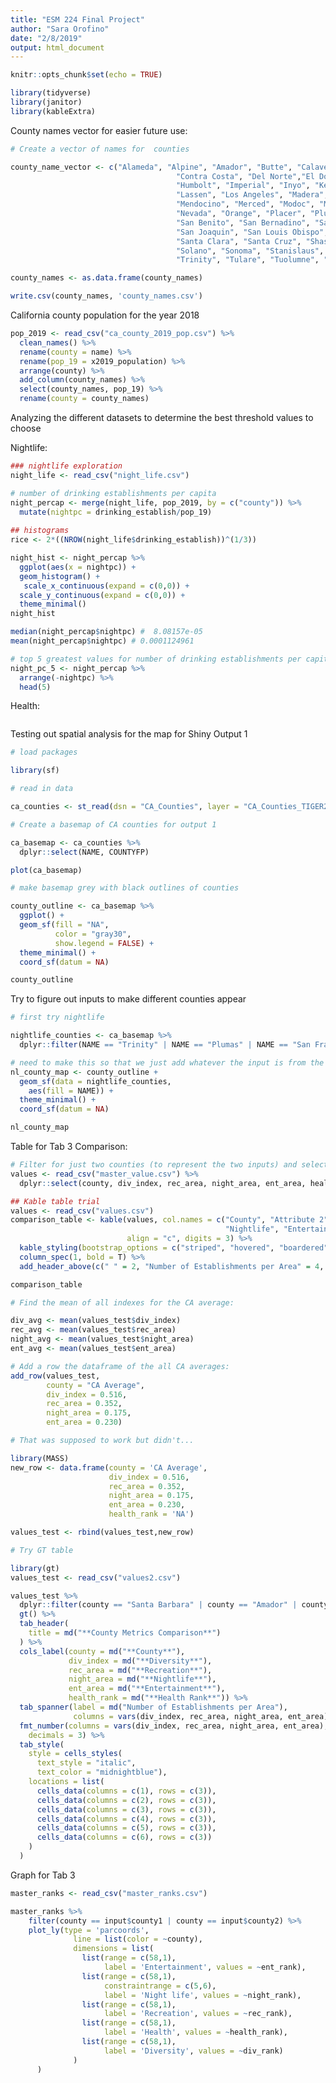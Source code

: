 ```yaml
---
title: "ESM 224 Final Project"
author: "Sara Orofino"
date: "2/8/2019"
output: html_document
---
```


```r
knitr::opts_chunk$set(echo = TRUE)

library(tidyverse)
library(janitor)
library(kableExtra)

```

County names vector for easier future use:
```r
# Create a vector of names for  counties  

county_name_vector <- c("Alameda", "Alpine", "Amador", "Butte", "Calaveras", "Colusa",
                                     "Contra Costa", "Del Norte","El Dorado", "Fresno", "Glenn",
                                     "Humbolt", "Imperial", "Inyo", "Kern",  "Kings", "Lake", 
                                     "Lassen", "Los Angeles", "Madera", "Marin", "Mariposa", 
                                     "Mendocino", "Merced", "Modoc", "Mono", "Monterey", "Napa",
                                     "Nevada", "Orange", "Placer", "Plumas", "Riverside", "Sacramento",
                                     "San Benito", "San Bernadino", "San Diego", "San Francisco", 
                                     "San Joaquin", "San Louis Obispo", "San Mateo", "Santa Barbara",
                                     "Santa Clara", "Santa Cruz", "Shasta",  "Sierra", "Siskiyou", 
                                     "Solano", "Sonoma", "Stanislaus", "Sutter", "Tehama",
                                     "Trinity", "Tulare", "Tuolumne", "Ventura", "Yolo", "Yuba")

county_names <- as.data.frame(county_names)

write.csv(county_names, 'county_names.csv')
```

California county population for the year 2018

```r

pop_2019 <- read_csv("ca_county_2019_pop.csv") %>% 
  clean_names() %>% 
  rename(county = name) %>% 
  rename(pop_19 = x2019_population) %>% 
  arrange(county) %>% 
  add_column(county_names) %>% 
  select(county_names, pop_19) %>% 
  rename(county = county_names) 

```


Analyzing the different datasets to determine the best threshold values to choose

Nightlife:
```r
### nightlife exploration
night_life <- read_csv("night_life.csv")

# number of drinking establishments per capita
night_percap <- merge(night_life, pop_2019, by = c("county")) %>% 
  mutate(nightpc = drinking_establish/pop_19)
  
## histograms
rice <- 2*((NROW(night_life$drinking_establish))^(1/3))

night_hist <- night_percap %>% 
  ggplot(aes(x = nightpc)) +
  geom_histogram() +
   scale_x_continuous(expand = c(0,0)) +
  scale_y_continuous(expand = c(0,0)) +
  theme_minimal()
night_hist

median(night_percap$nightpc) #  8.08157e-05
mean(night_percap$nightpc) # 0.0001124961

# top 5 greatest values for number of drinking establishments per capita
night_pc_5 <- night_percap %>%  
  arrange(-nightpc) %>% 
  head(5)

```

Health:

```r



```


Testing out spatial analysis for the map for Shiny Output 1
```r

# load packages

library(sf)

# read in data

ca_counties <- st_read(dsn = "CA_Counties", layer = "CA_Counties_TIGER2016")

# Create a basemap of CA counties for output 1 

ca_basemap <- ca_counties %>% 
  dplyr::select(NAME, COUNTYFP)

plot(ca_basemap)

# make basemap grey with black outlines of counties

county_outline <- ca_basemap %>% 
  ggplot() +
  geom_sf(fill = "NA",
          color = "gray30",
          show.legend = FALSE) +
  theme_minimal() +
  coord_sf(datum = NA) 

county_outline

```

Try to figure out inputs to make different counties appear

```r
# first try nightlife

nightlife_counties <- ca_basemap %>% 
  dplyr::filter(NAME == "Trinity" | NAME == "Plumas" | NAME == "San Francisco" | NAME == "Sierra" | NAME == "Mendocino")

# need to make this so that we just add whatever the input is from the app to the county outline so data = should be the input but then otherwise can keep this map
nl_county_map <- county_outline +
  geom_sf(data = nightlife_counties,
    aes(fill = NAME)) +
  theme_minimal() +
  coord_sf(datum = NA)

nl_county_map
```

Table for Tab 3 Comparison:
```r

# Filter for just two counties (to represent the two inputs) and select only the metrics that will show up in the graph:
values <- read_csv("master_value.csv") %>%
  dplyr::select(county, div_index, rec_area, night_area, ent_area, health_rank) 

## Kable table trial
values <- read_csv("values.csv")
comparison_table <- kable(values, col.names = c("County", "Attribute 2", "Diversity", "Recreation",
                                                "Nightlife", "Entertainment", "Health Rank"),
                          align = "c", digits = 3) %>% 
  kable_styling(bootstrap_options = c("striped", "hovered", "boardered"), full_width = F) %>% 
  column_spec(1, bold = T) %>% 
  add_header_above(c(" " = 2, "Number of Establishments per Area" = 4, " " = 1)) 

comparison_table

# Find the mean of all indexes for the CA average:

div_avg <- mean(values_test$div_index)
rec_avg <- mean(values_test$rec_area)
night_avg <- mean(values_test$night_area)
ent_avg <- mean(values_test$ent_area)

# Add a row the dataframe of the all CA averages:
add_row(values_test, 
        county = "CA Average", 
        div_index = 0.516, 
        rec_area = 0.352, 
        night_area = 0.175, 
        ent_area = 0.230)

# That was supposed to work but didn't...

library(MASS)
new_row <- data.frame(county = 'CA Average', 
                      div_index = 0.516, 
                      rec_area = 0.352,
                      night_area = 0.175,
                      ent_area = 0.230,
                      health_rank = 'NA')

values_test <- rbind(values_test,new_row)

# Try GT table 

library(gt)
values_test <- read_csv("values2.csv")

values_test %>% 
  dplyr::filter(county == "Santa Barbara" | county == "Amador" | county == "CA Average") %>% 
  gt() %>% 
  tab_header(
    title = md("**County Metrics Comparison**")
  ) %>% 
  cols_label(county = md("**County**"),
             div_index = md("**Diversity**"),
             rec_area = md("**Recreation**"),
             night_area = md("**Nightlife**"),
             ent_area = md("**Entertainment**"),
             health_rank = md("**Health Rank**")) %>% 
  tab_spanner(label = md("Number of Establishments per Area"), 
              columns = vars(div_index, rec_area, night_area, ent_area)) %>% 
  fmt_number(columns = vars(div_index, rec_area, night_area, ent_area),
    decimals = 3) %>% 
  tab_style(
    style = cells_styles(
      text_style = "italic",
      text_color = "midnightblue"),
    locations = list(
      cells_data(columns = c(1), rows = c(3)),
      cells_data(columns = c(2), rows = c(3)),
      cells_data(columns = c(3), rows = c(3)),
      cells_data(columns = c(4), rows = c(3)),
      cells_data(columns = c(5), rows = c(3)),
      cells_data(columns = c(6), rows = c(3))
    )
  )

```

Graph for Tab 3

```r
master_ranks <- read_csv("master_ranks.csv")

master_ranks %>%
    filter(county == input$county1 | county == input$county2) %>% 
    plot_ly(type = 'parcoords',
              line = list(color = ~county), 
              dimensions = list(
                list(range = c(58,1),
                     label = 'Entertainment', values = ~ent_rank),
                list(range = c(58,1),
                     constraintrange = c(5,6),
                     label = 'Night life', values = ~night_rank),
                list(range = c(58,1),
                     label = 'Recreation', values = ~rec_rank),
                list(range = c(58,1),
                     label = 'Health', values = ~health_rank),
                list(range = c(58,1),
                     label = 'Diversity', values = ~div_rank)
              )
      )

```

